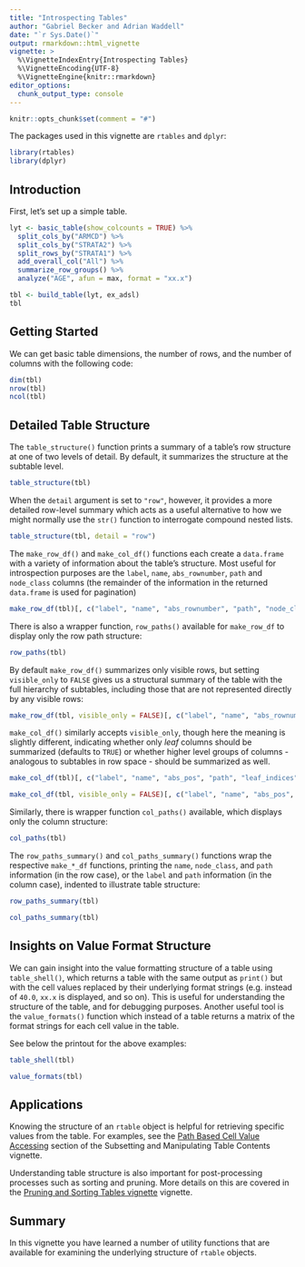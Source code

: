 ```yaml
---
title: "Introspecting Tables"
author: "Gabriel Becker and Adrian Waddell"
date: "`r Sys.Date()`"
output: rmarkdown::html_vignette
vignette: >
  %\VignetteIndexEntry{Introspecting Tables}
  %\VignetteEncoding{UTF-8}
  %\VignetteEngine{knitr::rmarkdown}
editor_options: 
  chunk_output_type: console
---
```


```r
knitr::opts_chunk$set(comment = "#")
```

The packages used in this vignette are `rtables` and `dplyr`:

```r
library(rtables)
library(dplyr)
```

## Introduction

First, let's set up a simple table.

```r
lyt <- basic_table(show_colcounts = TRUE) %>%
  split_cols_by("ARMCD") %>%
  split_cols_by("STRATA2") %>%
  split_rows_by("STRATA1") %>%
  add_overall_col("All") %>%
  summarize_row_groups() %>%
  analyze("AGE", afun = max, format = "xx.x")

tbl <- build_table(lyt, ex_adsl)
tbl
```

## Getting Started

We can get basic table dimensions, the number of rows, and the number of columns with the following code:

```r
dim(tbl)
nrow(tbl)
ncol(tbl)
```

## Detailed Table Structure

The `table_structure()` function prints a summary of a table's row
structure at one of two levels of detail. By default, it summarizes
the structure at the subtable level.

```r
table_structure(tbl)
```

When the `detail` argument is set to `"row"`, however, it provides a
more detailed row-level summary which acts as a useful alternative to
how we might normally use the `str()` function to interrogate compound
nested lists.

```r
table_structure(tbl, detail = "row")
```

The `make_row_df()` and `make_col_df()` functions each create a `data.frame` with a variety of information about 
the table's structure. Most useful for introspection purposes are the `label`, `name`, `abs_rownumber`, `path` and 
`node_class` columns (the remainder of the information in the returned `data.frame` is used for pagination)

```r
make_row_df(tbl)[, c("label", "name", "abs_rownumber", "path", "node_class")]
```

There is also a wrapper function, `row_paths()` available for `make_row_df` to display only the row path structure:

```r
row_paths(tbl)
```

By default `make_row_df()` summarizes only visible rows, but setting `visible_only` to `FALSE` gives us a structural 
summary of the table with the full hierarchy of subtables, including those that are not represented directly by any 
visible rows:

```r
make_row_df(tbl, visible_only = FALSE)[, c("label", "name", "abs_rownumber", "path", "node_class")]
```

`make_col_df()` similarly accepts `visible_only`, though here the meaning is slightly different, indicating whether 
only *leaf* columns should be summarized (defaults to `TRUE`) or whether higher level groups of columns - analogous to 
subtables in row space - should be summarized as well.

```r
make_col_df(tbl)[, c("label", "name", "abs_pos", "path", "leaf_indices")]
```

```r
make_col_df(tbl, visible_only = FALSE)[, c("label", "name", "abs_pos", "path", "leaf_indices")]
```

Similarly, there is wrapper function `col_paths()` available, which displays only the column structure:

```r
col_paths(tbl)
```

The `row_paths_summary()` and `col_paths_summary()` functions wrap the respective `make_*_df` functions, printing the 
`name`, `node_class`, and `path` information (in the row case), or the `label` and `path` information (in the column 
case), indented to illustrate table structure:

```r
row_paths_summary(tbl)
```

```r
col_paths_summary(tbl)
```

## Insights on Value Format Structure

We can gain insight into the value formatting structure of a table using `table_shell()`, which returns a table with the same output as `print()` but with the cell values replaced by their underlying format strings (e.g. instead of `40.0`, `xx.x` is displayed, and so on). This is useful for understanding the structure of the table, and for debugging purposes. Another useful tool is the `value_formats()` function which instead of a table returns a matrix of the format strings for each cell value in the table.

See below the printout for the above examples:

```r
table_shell(tbl)
```

```r
value_formats(tbl)
```

## Applications

Knowing the structure of an `rtable` object is helpful for retrieving specific values from the table. 
For examples, see the [Path Based Cell Value Accessing](https://insightsengineering.github.io/rtables/latest-tag/articles/subsetting_tables.html#path-based-cell-value-accessing)
section of the Subsetting and Manipulating Table Contents vignette.

Understanding table structure is also important for post-processing processes such as sorting and pruning. More details 
on this are covered in the [Pruning and Sorting Tables vignette](https://insightsengineering.github.io/rtables/latest-tag/articles/sorting_pruning.html)
vignette.

## Summary

In this vignette you have learned a number of utility functions that are available for examining the underlying 
structure of `rtable` objects.
